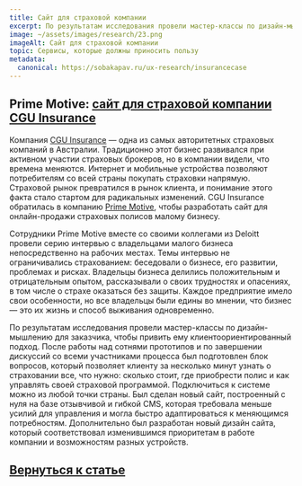 ```yaml
---
title: Сайт для страховой компании
excerpt: По результатам исследования провели мастер-классы по дизайн-мышлению для заказчика
image: ~/assets/images/research/23.png
imageAlt: Сайт для страховой компании
topic: Сервисы, которые должны приносить пользу
metadata:
  canonical: https://sobakapav.ru/ux-research/insurancecase
---
```



## Prime Motive: [сайт для страховой компании CGU Insurance](http://primemotive.com.au/case-study/cgu)

Компания [CGU Insurance](https://www.cgu.com.au/) — одна из самых авторитетных страховых компаний в Австралии. Традиционно этот бизнес развивался при активном участии страховых брокеров, но в компании видели, что времена меняются. Интернет и мобильные устройства позволяют потребителям со всей страны покупать страховки напрямую. Страховой рынок превратился в рынок клиента, и понимание этого факта стало стартом для радикальных изменений. CGU Insurance обратилась в компанию [Prime Motive](http://primemotive.com.au), чтобы разработать сайт для онлайн-продажи страховых полисов малому бизнесу.

Сотрудники Prime Motive вместе со своими коллегами из Deloitt провели серию интервью с владельцами малого бизнеса непосредственно на рабочих местах. Темы интервью не ограничивались страхованием: беседовали о бизнесе, его развитии, проблемах и рисках. Владельцы бизнеса делились положительным и отрицательным опытом, рассказывали о своих трудностях и опасениях, в том числе о страхе оказаться без защиты. Каждое предприятие имело свои особенности, но все владельцы были едины во мнении, что бизнес — это их жизнь и способ выживания одновременно.

По результатам исследования провели мастер-классы по дизайн-мышлению для заказчика, чтобы привить ему клиентоориентированный подход. После работы над сотнями прототипов и по завершении дискуссий со всеми участниками процесса был подготовлен блок вопросов, который позволяет клиенту за несколько минут узнать о страховании все, что нужно: сколько стоит, где приобрести полис и как управлять своей страховой программой. Подключиться к системе можно из любой точки страны. Был сделан новый сайт, построенный с нуля на базе отзывчивой и гибкой CMS, которая требовала меньше усилий для управления и могла быстро адаптироваться к меняющимся потребностям. Дополнительно был разработан новый дизайн сайта, который соответствовал изменившимся приоритетам в работе компании и возможностям разных устройств.

## [Вернуться к статье](/ux-research/#case6)
